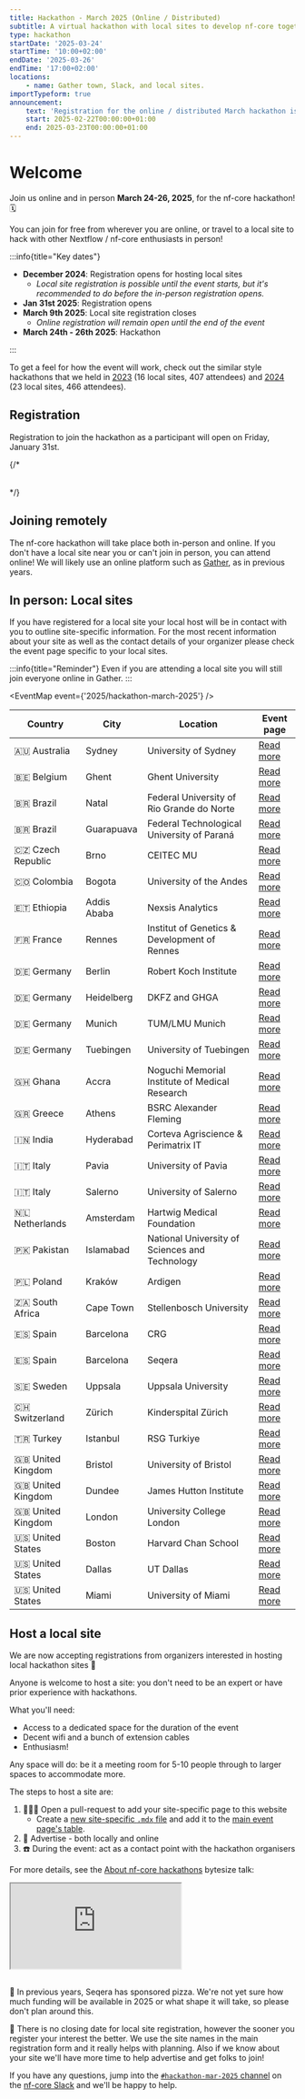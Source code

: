 ```yaml
---
title: Hackathon - March 2025 (Online / Distributed)
subtitle: A virtual hackathon with local sites to develop nf-core together
type: hackathon
startDate: '2025-03-24'
startTime: '10:00+02:00'
endDate: '2025-03-26'
endTime: '17:00+02:00'
locations:
    - name: Gather town, Slack, and local sites.
importTypeform: true
announcement:
    text: 'Registration for the online / distributed March hackathon is now open!'
    start: 2025-02-22T00:00:00+01:00
    end: 2025-03-23T00:00:00+01:00
---
```



# Welcome

Join us online and in person **March 24-26, 2025**, for the nf-core hackathon! 🗓️

You can join for free from wherever you are online, or travel to a local site
to hack with other Nextflow / nf-core enthusiasts in person!

:::info{title="Key dates"}

-   **December 2024**: Registration opens for hosting local sites
    -   _Local site registration is possible until the event starts, but it's recommended
        to do before the in-person registration opens._
-   **Jan 31st 2025**: Registration opens
-   **March 9th 2025**: Local site registration closes
    -   _Online registration will remain open until the end of the event_
-   **March 24th - 26th 2025**: Hackathon

:::

To get a feel for how the event will work, check out the similar style hackathons
that we held in [2023](/events/2023/hackathon-march-2023) (16 local sites, 407 attendees)
and [2024](/events/2024/hackathon-march-2024) (23 local sites, 466 attendees).

## Registration

Registration to join the hackathon as a participant will open on Friday, January 31st.

{/* <div data-tf-live="01JFCDDYQRKKDWFVYDDZ6JQ54W" style="margin-bottom:2rem;"></div> */}

## Joining remotely

The nf-core hackathon will take place both in-person and online.
If you don't have a local site near you or can't join in person, you can attend online!
We will likely use an online platform such as [Gather](https://www.gather.town/), as in previous years.

## In person: Local sites

If you have registered for a local site your local host will be in contact with you to outline site-specific information.
For the most recent information about your site as well as the contact details of your organizer please check the event page specific to your local sites.

:::info{title="Reminder"}
Even if you are attending a local site you will still join everyone online in Gather.
:::

<EventMap event={'2025/hackathon-march-2025'} />

<div class="table-responsive" markdown="1">

| Country           | City        | Location                                       | Event page                                                                                         |
| ----------------- | ----------- | ---------------------------------------------- | -------------------------------------------------------------------------------------------------- |
| 🇦🇺 Australia      | Sydney      | University of Sydney                           | [Read more](/events/2025/hackathon-march-2025/biocommons_sydney)                                   |
| 🇧🇪 Belgium        | Ghent       | Ghent University                               | [Read more](/events/2025/hackathon-march-2025/ghent-university)                                    |
| 🇧🇷 Brazil         | Natal       | Federal University of Rio Grande do Norte      | [Read more](/events/2025/hackathon-march-2025/university-of-rio-grande-do-norte)                   |
| 🇧🇷 Brazil         | Guarapuava  | Federal Technological University of Paraná     | [Read more](/events/2025/hackathon-march-2025/utfpr_brazil)                                        |
| 🇨🇿 Czech Republic | Brno        | CEITEC MU                                      | [Read more](/events/2025/hackathon-march-2025/ceitec-mu)                                           |
| 🇨🇴 Colombia       | Bogota      | University of the Andes                        | [Read more](/events/2025/hackathon-march-2025/bogota-colombia)                                     |
| 🇪🇹 Ethiopia       | Addis Ababa | Nexsis Analytics                               | [Read more](/events/2025/hackathon-march-2025/nexsis-addis-ethiopia)                               |
| 🇫🇷 France         | Rennes      | Institut of Genetics & Development of Rennes   | [Read more](/events/2025/hackathon-march-2025/institut-of-genetics-development-of-rennes)          |
| 🇩🇪 Germany        | Berlin      | Robert Koch Institute                          | [Read more](/events/2025/hackathon-march-2025/robert-koch-institute)                               |
| 🇩🇪 Germany        | Heidelberg  | DKFZ and GHGA                                  | [Read more](/events/2025/hackathon-march-2025/dkfz-and-ghga)                                       |
| 🇩🇪 Germany        | Munich      | TUM/LMU Munich                                 | [Read more](/events/2025/hackathon-march-2025/tumlmu-munich)                                       |
| 🇩🇪 Germany        | Tuebingen   | University of Tuebingen                        | [Read more](/events/2025/hackathon-march-2025/qbic-uni-of-tuebingen.mdx)                           |
| 🇬🇭 Ghana          | Accra       | Noguchi Memorial Institute of Medical Research | [Read more](/events/2025/hackathon-march-2025/nmimr-ghana)                                         |
| 🇬🇷 Greece         | Athens      | BSRC Alexander Fleming                         | [Read more](/events/2025/hackathon-march-2025/bsrc-alexander-fleming)                              |
| 🇮🇳 India          | Hyderabad   | Corteva Agriscience & Perimatrix IT            | [Read more](/events/2025/hackathon-march-2025/corteva-perimatrix-hyderabad)                        |
| 🇮🇹 Italy          | Pavia       | University of Pavia                            | [Read more](/events/2025/hackathon-march-2025/university-of-pavia)                                 |
| 🇮🇹 Italy          | Salerno     | University of Salerno                          | [Read more](/events/2025/hackathon-march-2025/university-of-salerno)                               |
| 🇳🇱 Netherlands    | Amsterdam   | Hartwig Medical Foundation                     | [Read more](/events/2025/hackathon-march-2025/hartwig-medical-foundation)                          |
| 🇵🇰 Pakistan       | Islamabad   | National University of Sciences and Technology | [Read more](/events/2025/hackathon-march-2025/national-university-of-sciences-and-technology-nust) |
| 🇵🇱 Poland         | Kraków      | Ardigen                                        | [Read more](/events/2025/hackathon-march-2025/ardigen)                                             |
| 🇿🇦 South Africa   | Cape Town   | Stellenbosch University                        | [Read more](/events/2025/hackathon-march-2025/stellenbosch-university-cape-town)                   |
| 🇪🇸 Spain          | Barcelona   | CRG                                            | [Read more](/events/2025/hackathon-march-2025/crg)                                                 |
| 🇪🇸 Spain          | Barcelona   | Seqera                                         | [Read more](/events/2025/hackathon-march-2025/seqera)                                              |
| 🇸🇪 Sweden         | Uppsala     | Uppsala University                             | [Read more](/events/2025/hackathon-march-2025/uppsala-university)                                  |
| 🇨🇭 Switzerland    | Zürich      | Kinderspital Zürich                            | [Read more](/events/2025/hackathon-march-2025/kinderspital-zurich)                                 |
| 🇹🇷 Turkey         | Istanbul    | RSG Turkiye                                    | [Read more](/events/2025/hackathon-march-2025/rsg-turkiye)                                         |
| 🇬🇧 United Kingdom | Bristol     | University of Bristol                          | [Read more](/events/2025/hackathon-march-2025/university-of-bristol)                               |
| 🇬🇧 United Kingdom | Dundee      | James Hutton Institute                         | [Read more](/events/2025/hackathon-march-2025/james-hutton-institute)                              |
| 🇬🇧 United Kingdom | London      | University College London                      | [Read more](/events/2025/hackathon-march-2025/university-college-london)                           |
| 🇺🇸 United States  | Boston      | Harvard Chan School                            | [Read more](/events/2025/hackathon-march-2025/harvard-chan-school)                                 |
| 🇺🇸 United States  | Dallas      | UT Dallas                                      | [Read more](/events/2025/hackathon-march-2025/ut-dallas)                                           |
| 🇺🇸 United States  | Miami       | University of Miami                            | [Read more](/events/2025/hackathon-march-2025/university-of-miami)                                 |

</div>

## Host a local site

We are now accepting registrations from organizers interested in hosting local hackathon sites :tada:

Anyone is welcome to host a site: you don't need to be an expert or have prior experience with hackathons.

What you'll need:

-   Access to a dedicated space for the duration of the event
-   Decent wifi and a bunch of extension cables
-   Enthusiasm!

Any space will do: be it a meeting room for 5-10 people through to larger spaces to accommodate more.

The steps to host a site are:

1. 👩🏻‍💻 Open a pull-request to add your site-specific page to this website
    - Create a [new site-specific `.mdx` file](https://github.com/nf-core/website/tree/main/sites/main-site/src/content/events/2025/hackathon-march-2025)
      and add it to the [main event page's table](https://github.com/nf-core/website/blob/99a45bbabbc407d60d41acbcd2c93bba69d72341/sites/main-site/src/content/events/2025/hackathon-march-2025/index.mdx?plain=1#L105-L128).
2. 📢 Advertise - both locally and online
3. ☎️ During the event: act as a contact point with the hackathon organisers

For more details, see the [About nf-core hackathons](https://youtu.be/nmp0pXL7GqQ?si=QShy0tqljhgap3lV&t=220)
bytesize talk:

<div style="max-width: 560px; margin: 0 auto 30px;">
    <div class="ratio ratio-16x9">
        <iframe
            src="https://www.youtube.com/embed/nmp0pXL7GqQ?start=220"
            title="YouTube video player"
            allow="accelerometer; autoplay; clipboard-write; encrypted-media; gyroscope; picture-in-picture; web-share"
            allowfullscreen
        ></iframe>
    </div>
</div>

:pizza: In previous years, Seqera has sponsored pizza.
We're not yet sure how much funding will be available in 2025 or what shape it will take,
so please don't plan around this.

:calendar: There is no closing date for local site registration, however the sooner you register your interest the better.
We use the site names in the main registration form and it really helps with planning.
Also if we know about your site we'll have more time to help advertise and get folks to join!

If you have any questions, jump into the [`#hackathon-mar-2025` channel](https://nfcore.slack.com/archives/C081XQ6T3M4)
on the [nf-core Slack](https://nf-co.re/join#slack) and we'll be happy to help.
